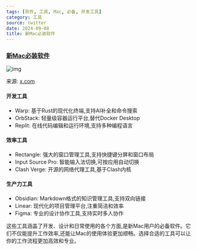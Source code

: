 ```yaml
---
tags: [软件, 工具, Mac, 必备, 开发工具]
category: 工具
source: twitter
date: 2024-09-08
title: 新Mac必装软件
---
```


### [新Mac必装软件](https://x.com/chaosflutt28952/status/1812368066195730824)

![img](https://img.mengpeng.tech/i/2024/12/04/674fe4f34573f.webp)

来源: [x.com](https://x.com/chaosflutt28952/status/1812368066195730824)

#### 开发工具
- Warp: 基于Rust的现代化终端,支持AI补全和命令搜索
- OrbStack: 轻量级容器运行平台,替代Docker Desktop
- Replit: 在线代码编辑和运行环境,支持多种编程语言

#### 效率工具
- Rectangle: 强大的窗口管理工具,支持快捷键分屏和窗口布局
- Input Source Pro: 智能输入法切换,可按应用自动切换
- Clash Verge: 开源的网络代理工具,基于Clash内核

#### 生产力工具
- Obsidian: Markdown格式的知识管理工具,支持双向链接
- Linear: 现代化的项目管理平台,注重简洁和效率
- Figma: 专业的设计协作工具,支持实时多人协作

这些工具涵盖了开发、设计和日常使用的各个方面,是新Mac用户的必备软件。它们不仅能提升工作效率,还能让Mac的使用体验更加顺畅。选择合适的工具可以让你的工作流程更加高效和专业。

